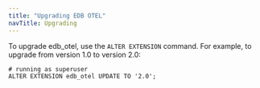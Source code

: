 ```yaml
---
title: "Upgrading EDB OTEL"
navTitle: Upgrading
---
```


To upgrade edb_otel, use the `ALTER EXTENSION` command. For example, to upgrade from version 1.0 to version 2.0:

```
# running as superuser
ALTER EXTENSION edb_otel UPDATE TO '2.0';
```
